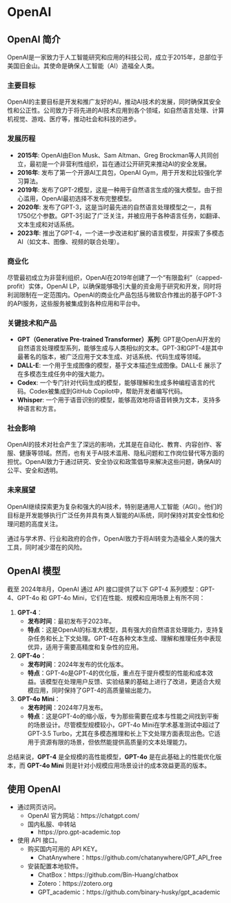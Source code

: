 # OpenAI

## OpenAI 简介

OpenAI是一家致力于人工智能研究和应用的科技公司，成立于2015年，总部位于美国旧金山。其使命是确保人工智能（AI）造福全人类。

### 主要目标
OpenAI的主要目标是开发和推广友好的AI，推动AI技术的发展，同时确保其安全性和公正性。公司致力于将先进的AI技术应用到各个领域，如自然语言处理、计算机视觉、游戏、医疗等，推动社会和科技的进步。

### 发展历程
- **2015年**: OpenAI由Elon Musk、Sam Altman、Greg Brockman等人共同创立，最初是一个非营利性组织，旨在通过公开研究来推动AI的安全发展。
- **2016年**: 发布了第一个开源AI工具包，OpenAI Gym，用于开发和比较强化学习算法。
- **2019年**: 发布了GPT-2模型，这是一种用于自然语言生成的强大模型。由于担心滥用，OpenAI最初选择不发布完整模型。
- **2020年**: 发布了GPT-3，这是当时最先进的自然语言处理模型之一，具有1750亿个参数。GPT-3引起了广泛关注，并被应用于各种语言任务，如翻译、文本生成和对话系统。
- **2023年**: 推出了GPT-4，一个进一步改进和扩展的语言模型，并探索了多模态AI（如文本、图像、视频的联合处理）。

### 商业化
尽管最初成立为非营利组织，OpenAI在2019年创建了一个“有限盈利”（capped-profit）实体，OpenAI LP，以确保能够吸引大量的资金用于研究和开发，同时将利润限制在一定范围内。OpenAI的商业化产品包括与微软合作推出的基于GPT-3的API服务，这些服务被集成到各种应用和平台中。

### 关键技术和产品
- **GPT（Generative Pre-trained Transformer）系列**: GPT是OpenAI开发的自然语言处理模型系列，能够生成与人类相似的文本。GPT-3和GPT-4是其中最著名的版本，被广泛应用于文本生成、对话系统、代码生成等领域。
- **DALL-E**: 一个用于生成图像的模型，基于文本描述生成图像。DALL-E 展示了在多模态生成任务中的强大能力。
- **Codex**: 一个专门针对代码生成的模型，能够理解和生成多种编程语言的代码。Codex被集成到GitHub Copilot中，帮助开发者编写代码。
- **Whisper**: 一个用于语音识别的模型，能够高效地将语音转换为文本，支持多种语言和方言。

### 社会影响
OpenAI的技术对社会产生了深远的影响，尤其是在自动化、教育、内容创作、客服、健康等领域。然而，也有关于AI技术滥用、隐私问题和工作岗位替代等方面的担忧。OpenAI致力于通过研究、安全协议和政策倡导来解决这些问题，确保AI的公平、安全和透明。

### 未来展望
OpenAI继续探索更为复杂和强大的AI技术，特别是通用人工智能（AGI）。他们的目标是开发能够执行广泛任务并具有类人智能的AI系统，同时保持对其安全性和伦理问题的高度关注。

通过与学术界、行业和政府的合作，OpenAI致力于将AI转变为造福全人类的强大工具，同时减少潜在的风险。

## OpenAI 模型

截至 2024年8月，OpenAI 通过 API 接口提供了以下 GPT-4 系列模型：GPT-4、GPT-4o 和 GPT-4o Mini，它们在性能、规模和应用场景上有所不同：

1. **GPT-4**：
   - **发布时间**：最初发布于2023年。
   - **特点**：这是OpenAI的标准大模型，具有强大的自然语言处理能力，支持复杂任务和长上下文处理。GPT-4在各种文本生成、理解和推理任务中表现优异，适用于需要高精度和复杂性的应用。

2. **GPT-4o**：
   - **发布时间**：2024年发布的优化版本。
   - **特点**：GPT-4o是GPT-4的优化版，重点在于提升模型的性能和成本效益。该模型在处理用户反馈、实验结果的基础上进行了改进，更适合大规模应用，同时保持了GPT-4的高质量输出能力。

3. **GPT-4o Mini**：
   - **发布时间**：2024年7月发布。
   - **特点**：这是GPT-4o的缩小版，专为那些需要在成本与性能之间找到平衡的场景设计。尽管模型规模较小，GPT-4o Mini在学术基准测试中超过了GPT-3.5 Turbo，尤其在多模态推理和长上下文处理方面表现出色。它适用于资源有限的场景，但依然能提供高质量的文本处理能力。

总结来说，**GPT-4** 是全规模的高性能模型，**GPT-4o** 是在此基础上的性能优化版本，而 **GPT-4o Mini** 则是针对小规模应用场景设计的成本效益更高的版本。


## 使用 OpenAI

- 通过网页访问。
  - OpenAI 官方网站：https://chatgpt.com/
  - 国内私服、中转站
    - https://pro.gpt-academic.top
- 使用 API 接口。
  - 购买国内可用的 API KEY。
    - ChatAnywhere：https://github.com/chatanywhere/GPT_API_free
  - 安装配置本地软件。
    - ChatBox：https://github.com/Bin-Huang/chatbox
    - Zotero：https://zotero.org
    - GPT_academic：https://github.com/binary-husky/gpt_academic

